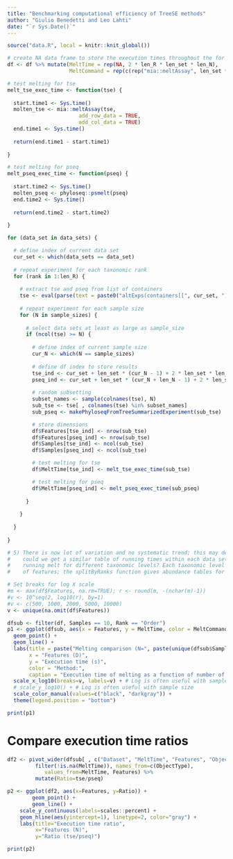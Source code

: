 ```yaml
---
title: "Benchmarking computational efficiency of TreeSE methods"
author: "Giulio Benedetti and Leo Lahti"
date: "`r Sys.Date()`"
---
```


```r
source("data.R", local = knitr::knit_global())
```

```r
# create NA data frame to store the execution times throughout the for loop
df <- df %>% mutate(MeltTime = rep(NA, 2 * len_R * len_set * len_N),
                    MeltCommand = rep(c(rep("mia::meltAssay", len_set * len_N), rep("phyloseq::psMelt", len_set * len_N)), len_R))
```

```r
# test melting for tse
melt_tse_exec_time <- function(tse) {
  
  start.time1 <- Sys.time()
  molten_tse <- mia::meltAssay(tse,
                       add_row_data = TRUE,
                       add_col_data = TRUE)
  end.time1 <- Sys.time()
    
  return(end.time1 - start.time1)
  
}

# test melting for pseq
melt_pseq_exec_time <- function(pseq) {
      
  start.time2 <- Sys.time()
  molten_pseq <- phyloseq::psmelt(pseq)
  end.time2 <- Sys.time()
    
  return(end.time2 - start.time2)
      
}
```

```r
for (data_set in data_sets) {

  # define index of current data set
  cur_set <- which(data_sets == data_set)
  
  # repeat experiment for each taxonomic rank
  for (rank in 1:len_R) {
    
    # extract tse and pseq from list of containers
    tse <- eval(parse(text = paste0("altExps(containers[[", cur_set, "]])$", custom_ranks[[rank]])))
    
    # repeat experiment for each sample size
    for (N in sample_sizes) {
    
      # select data sets at least as large as sample_size
      if (ncol(tse) >= N) {
      
        # define index of current sample size
        cur_N <- which(N == sample_sizes)
      
        # define df index to store results
        tse_ind <- cur_set + len_set * (cur_N - 1) + 2 * len_set * len_N * (rank - 1)
        pseq_ind <- cur_set + len_set * (cur_N + len_N - 1) + 2 * len_set * len_N * (rank - 1)
  
        # random subsetting
        subset_names <- sample(colnames(tse), N)
        sub_tse <- tse[ , colnames(tse) %in% subset_names]
        sub_pseq <- makePhyloseqFromTreeSummarizedExperiment(sub_tse)

        # store dimensions
        df$Features[tse_ind] <- nrow(sub_tse)
        df$Features[pseq_ind] <- nrow(sub_tse)
        df$Samples[tse_ind] <- ncol(sub_tse)
        df$Samples[pseq_ind] <- ncol(sub_tse)

        # test melting for tse
        df$MeltTime[tse_ind] <- melt_tse_exec_time(sub_tse)

        # test melting for pseq
        df$MeltTime[pseq_ind] <- melt_pseq_exec_time(sub_pseq)
    
      }
    
    }
  
  }
  
}
```

```r
# 5) There is now lot of variation and no systematic trend; this may depend on data specifics;
#    could we get a similar table of running times within each data set? For instance, by
#    running melt for different taxonomic levels? Each taxonomic level has a different number
#    of features; the splitByRanks function gives abundance tables for all ranks

# Set breaks for log X scale
#m <- max(df$Features, na.rm=TRUE); r <- round(m, -(nchar(m)-1))
#v <- 10^seq(2, log10(r), by=1)
#v <- c(500, 1000, 2000, 5000, 10000)
v <- unique(na.omit(df$Features))

dfsub <- filter(df, Samples == 10, Rank == "Order")
p1 <- ggplot(dfsub, aes(x = Features, y = MeltTime, color = MeltCommand)) +
  geom_point() + 
  geom_line() +
  labs(title = paste("Melting comparison (N=", paste(unique(dfsub$Samples), collapse=","), ")", sep =""),
       x = "Features (D)",
       y = "Execution time (s)",
       color = "Method:",
       caption = "Execution time of melting as a function of number of features") +
  scale_x_log10(breaks=v, labels=v) + # Log is often useful with sample size
  # scale_y_log10() + # Log is often useful with sample size
  scale_color_manual(values=c("black", "darkgray")) + 
  theme(legend.position = "bottom")

print(p1)
```

# Compare execution time ratios

```r
df2 <- pivot_wider(dfsub[ , c("Dataset", "MeltTime", "Features", "ObjectType")] %>%
         filter(!is.na(MeltTime)), names_from=c(ObjectType),
	        values_from=MeltTime, Features) %>%
         mutate(Ratio=tse/pseq)

p2 <- ggplot(df2, aes(x=Features, y=Ratio)) +
        geom_point() +
        geom_line() +
	scale_y_continuous(labels=scales::percent) +
	geom_hline(aes(yintercept=1), linetype=2, color="gray") + 
	labs(title="Execution time ratio",
	     x="Features (N)",
	     y="Ratio (tse/pseq)")

print(p2)
```
